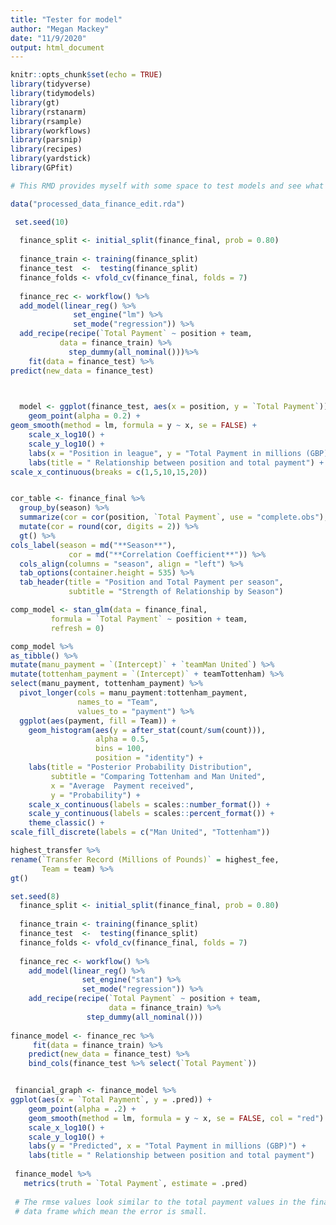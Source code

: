 ```yaml
---
title: "Tester for model"
author: "Megan Mackey"
date: "11/9/2020"
output: html_document
---
```


```r
knitr::opts_chunk$set(echo = TRUE)
library(tidyverse)
library(tidymodels)
library(gt)
library(rstanarm)
library(rsample)
library(workflows)
library(parsnip)
library(recipes)
library(yardstick)
library(GPfit)

# This RMD provides myself with some space to test models and see what works and what doesn't.

data("processed_data_finance_edit.rda")
```

```r
 set.seed(10)
  
  finance_split <- initial_split(finance_final, prob = 0.80)
  
  finance_train <- training(finance_split)
  finance_test  <-  testing(finance_split)
  finance_folds <- vfold_cv(finance_final, folds = 7)
  
  finance_rec <- workflow() %>%
  add_model(linear_reg() %>% 
              set_engine("lm") %>% 
              set_mode("regression")) %>%
  add_recipe(recipe(`Total Payment` ~ position + team,
           data = finance_train) %>%
             step_dummy(all_nominal()))%>%
    fit(data = finance_test) %>%
predict(new_data = finance_test)


  
  model <- ggplot(finance_test, aes(x = position, y = `Total Payment`)) +
    geom_point(alpha = 0.2) + 
geom_smooth(method = lm, formula = y ~ x, se = FALSE) +
    scale_x_log10() + 
    scale_y_log10() + 
    labs(x = "Position in league", y = "Total Payment in millions (GBP)") +
    labs(title = " Relationship between position and total payment") +
scale_x_continuous(breaks = c(1,5,10,15,20))



```

```r
cor_table <- finance_final %>% 
  group_by(season) %>% 
  summarize(cor = cor(position, `Total Payment`, use = "complete.obs"), .groups = "drop") %>%
  mutate(cor = round(cor, digits = 2)) %>% 
  gt() %>%
cols_label(season = md("**Season**"),
             cor = md("**Correlation Coefficient**")) %>%
  cols_align(columns = "season", align = "left") %>% 
  tab_options(container.height = 535) %>% 
  tab_header(title = "Position and Total Payment per season",
             subtitle = "Strength of Relationship by Season")


```

```r
comp_model <- stan_glm(data = finance_final, 
         formula = `Total Payment` ~ position + team,
         refresh = 0)

comp_model %>%
as_tibble() %>%
mutate(manu_payment = `(Intercept)` + `teamMan United`) %>%
mutate(tottenham_payment = `(Intercept)` + teamTottenham) %>%
select(manu_payment, tottenham_payment) %>% 
  pivot_longer(cols = manu_payment:tottenham_payment, 
               names_to = "Team",
               values_to = "payment") %>% 
  ggplot(aes(payment, fill = Team)) +
    geom_histogram(aes(y = after_stat(count/sum(count))),
                   alpha = 0.5, 
                   bins = 100, 
                   position = "identity") +
    labs(title = "Posterior Probability Distribution",
         subtitle = "Comparing Tottenham and Man United",
         x = "Average  Payment received",
         y = "Probability") + 
    scale_x_continuous(labels = scales::number_format()) +
    scale_y_continuous(labels = scales::percent_format()) +
    theme_classic() +
scale_fill_discrete(labels = c("Man United", "Tottenham"))


```

```r
highest_transfer %>%
rename(`Transfer Record (Millions of Pounds)` = highest_fee,
       Team = team) %>%
gt()
```

```r
set.seed(8)
  finance_split <- initial_split(finance_final, prob = 0.80)
  
  finance_train <- training(finance_split)
  finance_test  <-  testing(finance_split)
  finance_folds <- vfold_cv(finance_final, folds = 7)
  
  finance_rec <- workflow() %>%
    add_model(linear_reg() %>% 
                set_engine("stan") %>% 
                set_mode("regression")) %>%
    add_recipe(recipe(`Total Payment` ~ position + team,
                      data = finance_train) %>%
                 step_dummy(all_nominal()))
   
finance_model <- finance_rec %>%
     fit(data = finance_train) %>%
    predict(new_data = finance_test) %>% 
    bind_cols(finance_test %>% select(`Total Payment`)) 


 financial_graph <- finance_model %>%   
ggplot(aes(x = `Total Payment`, y = .pred)) + 
    geom_point(alpha = .2) + 
    geom_smooth(method = lm, formula = y ~ x, se = FALSE, col = "red") + 
    scale_x_log10() + 
    scale_y_log10() + 
    labs(y = "Predicted", x = "Total Payment in millions (GBP)") +
    labs(title = " Relationship between position and total payment")
 
 finance_model %>%
   metrics(truth = `Total Payment`, estimate = .pred)
 
 # The rmse values look similar to the total payment values in the finance_test
 # data frame which mean the error is small.
 
   
 

```

